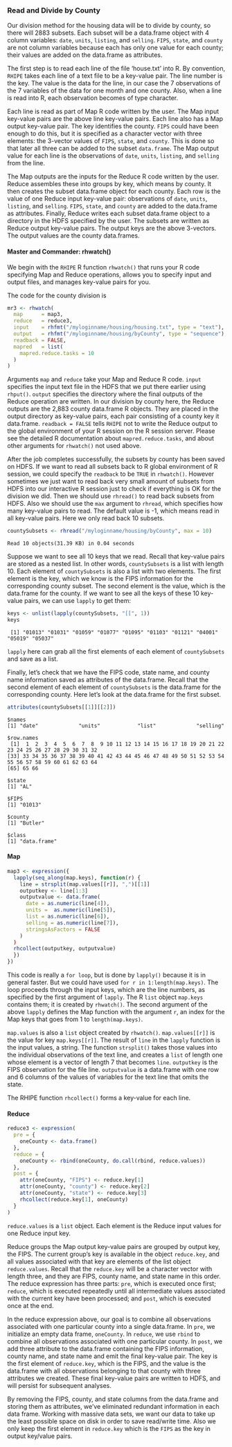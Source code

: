 ### Read and Divide by County ###
Our division method for the housing data will be to divide by county,
so there will 2883 subsets. Each subset will be a data.frame object with 4
column variables: `date`, `units`, `listing`, and `selling`.
`FIPS`, `state`, and `county` are not column variables because each has only one
value for each county; their values are added on the data.frame as
attributes.

The first step is to read each line of the file 'house.txt' into R. By
convention, `RHIPE` takes each line of a text file to be a key-value pair.
The line number is the key. The value is the data for the line, in our case
the 7 observations of the 7 variables of the data for one month and one county.
Also, when a line is read into R, each observation becomes of type character.

Each line is read as part of Map R code written by the user. The Map input
key-value pairs are the above line key-value pairs. Each line also has a Map
output key-value pair. The key identifies the county. `FIPS` could have been
enough to do this, but it is specified as a character vector with three
elements: the 3-vector values of `FIPS`, `state`, and `county`.
This is done so that
later all three can be added to the subset `data.frame`.
The Map output value for each line is the observations of `date`, `units`,
`listing`, and `selling` from the line.

The Map outputs are the inputs for the Reduce R code written by the user.
Reduce assembles these into groups by key, which means by  county. It then
creates the subset data.frame object for each county. Each row is the value
of one Reduce input key-value pair: observations of `date`, `units`, 
`listing`, and `selling`. `FIPS`, `state`, and `county` are added to the
data.frame as attributes. Finally, Reduce writes
each subset data.frame object to a directory in the HDFS specified by the user.
The subsets are written as Reduce output key-value pairs.
The output keys are the above 3-vectors. The output values are the county
data.frames.

#### Master and Commander: rhwatch() ####

We begin with the `RHIPE` R function `rhwatch()` that runs your R code
specifying Map and Reduce operations, allows you to specify input and
output files, and manages key-value pairs for you.

The code for the county division is
```r
mr3 <- rhwatch(
  map      = map3,
  reduce   = reduce3,
  input    = rhfmt("/myloginname/housing/housing.txt", type = "text"),
  output   = rhfmt("/myloginname/housing/byCounty", type = "sequence"),
  readback = FALSE,
  mapred   = list(
    mapred.reduce.tasks = 10
  )
)
```

Arguments `map` and `reduce` take your Map and Reduce R code.
`input` specifies the input text file in the HDFS that we put there earlier
using `rhput()`. `output` specifies the directory where the final outputs of
the Reduce operation are written. In our division by county here,
the Reduce outputs are the 2,883 county data.frame R objects.
They are placed in the output directory as key-value pairs,
each pair consisting of a county key it data.frame. `readback = FALSE` 
tells `RHIPE` not to write the Reduce output
to the global environment of your R session on the R session server.
Please see the detailed R documentation about `mapred.reduce.tasks`,
and about other arguments for `rhwatch()` not used above.

After the job completes successfully, the subsets by county has been saved on
HDFS. If we want to read all subsets back to R global environment of R session,
we could specify the `readback` to be `TRUE` in `rhwatch()`. However sometimes
we just want to read back very small amount of subsets from HDFS into our 
interactive R session just to check if everything is OK for the division we did.
Then we should use `rhread()` to read back subsets from HDFS. Also we should use 
the `max` argument to `rhread`, which specifies how many key-value pairs to read. 
The default value is -1, which means read in all key-value pairs. Here we only
read back 10 subsets.

```r
countySubsets <- rhread("/myloginname/housing/byCounty", max = 10)
```
```
Read 10 objects(31.39 KB) in 0.04 seconds
```
Suppose we want to see all 10 keys that we read.  Recall that key-value pairs are stored as a nested
list. In other words, `countySubsets` is a list with length 10. Each element of `countySubsets` is 
also a list with two elements. The first element is the key, which we know is the FIPS information for 
the corresponding county subset. The second element is the value, which is the data.frame for the county.
If we want to see all the keys of these 10 key-value pairs, we can use `lapply` to get them:

```r
keys <- unlist(lapply(countySubsets, "[[", 1))
keys
```
```
 [1] "01013" "01031" "01059" "01077" "01095" "01103" "01121" "04001" "05019" "05037"
```

`lapply` here can grab all the first elements of each element of `countySubsets` and save as a list.

Finally, let's check that we have the FIPS code, state name, and county name information saved as 
attributes of the data.frame. Recall that the second element of each element of `countySubsets` is
the data.frame for the corresponding county. Here let's look at the data.frame for the first subset.

```r
attributes(countySubsets[[1]][[2]])
```
```
$names
[1] "date"             "units"            "list"             "selling"

$row.names
 [1]  1  2  3  4  5  6  7  8  9 10 11 12 13 14 15 16 17 18 19 20 21 22 23 24 25 26 27 28 29 30 31 32
[33] 33 34 35 36 37 38 39 40 41 42 43 44 45 46 47 48 49 50 51 52 53 54 55 56 57 58 59 60 61 62 63 64 
[65] 65 66

$state
[1] "AL"

$FIPS
[1] "01013"

$county
[1] "Butler"

$class
[1] "data.frame"
```

#### Map ####

```r
map3 <- expression({
  lapply(seq_along(map.keys), function(r) {
    line = strsplit(map.values[[r]], ",")[[1]]
    outputkey <- line[1:3]
    outputvalue <- data.frame(
      date = as.numeric(line[4]),
      units =  as.numeric(line[5]),
      list = as.numeric(line[6]),
      selling = as.numeric(line[7]),
      stringsAsFactors = FALSE
    )
  )
  rhcollect(outputkey, outputvalue)
  })
})
```

This code is really a `for loop`, but is done by `lapply()` because it is in
general faster. But we could have used `for r in 1:length(map.keys)`.
The loop proceeds through the input keys, which are the line numbers, as
specified by the first argument of `lapply`. The R `list` object `map.keys`
contains them; it is created by `rhwatch()`.  The
second argument of the above `lapply` defines the Map function with the
argument `r`, an index for the Map keys that goes from 1 to `length(map.keys)`.

`map.values` is also a `list` object created by `rhwatch()`.
`map.values[[r]]` is the value for key `map.keys[[r]]`.
The result of `line` in the `lapply` function is the input values, a
string.  The function `strsplit()` takes those values into the individual
observations of the text line, and creates a `list` of length one whose
element is a vector of length 7 that becomes `line`. `outputkey` is the FIPS
observation for the file line. `outputvalue` is a data.frame with one row and 6
columns of the values of variables for the text line that omits the state.

The RHIPE function `rhcollect()` forms a key-value for each line.

#### Reduce ####

```r
reduce3 <- expression(
  pre = {
    oneCounty <- data.frame()
  },
  reduce = {
    oneCounty <- rbind(oneCounty, do.call(rbind, reduce.values))
  },
  post = {
    attr(oneCounty, "FIPS") <- reduce.key[1]
    attr(oneCounty, "county") <- reduce.key[2]
    attr(oneCounty, "state") <- reduce.key[3]
    rhcollect(reduce.key[1], oneCounty)
  }
)
```

`reduce.values` is a `list` object. Each element is the Reduce input values for
one Reduce input key.

Reduce groups the Map output key-value pairs are grouped by output key,
the FIPS.  The current group's key is available in the object `reduce.key`, and all values associated with that key
are elements of the list object `reduce.values`. Recall that the `reduce.key` will be a character vector 
with length three, and they are FIPS, county name, and state name in this order. The reduce expression 
has three parts: `pre`, which is executed once first; `reduce`, which is executed repeatedly until all 
intermediate values associated with the current key have been processed; and `post`, which is executed
once at the end.  

In the reduce expression above, our goal is to combine all observations associated with one particular
county into a single data.frame.  In `pre`, we initialize an empty data frame, `oneCounty`.  In `reduce`, 
we use `rbind`
to combine all observations associated with one particular county.  In `post`, we add three attribute to the
data.frame containing the FIPS information, county name, and state name and emit the final key-value
pair.  The key is the first element of `reduce.key`, which is the FIPS, and the value is the data.frame 
with all observations belonging to that county with three attributes we created.
These final key-value pairs are written to HDFS, and will persist for subsequent analyses.

By removing the FIPS, county, and state columns from the data.frame and storing them as
attributes, we've eliminated redundant information in each data frame. Working with massive 
data sets, we want our data to take up the least possible space on disk in order to save 
read/write time. Also we only keep the first element in `reduce.key` which is the `FIPS`
as the key in output key/value pairs.

